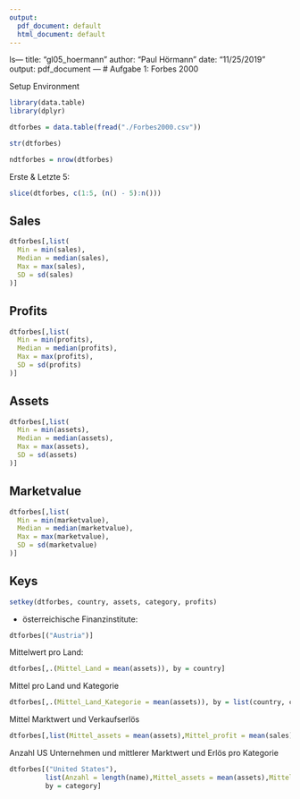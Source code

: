 ```yaml
---
output:
  pdf_document: default
  html_document: default
---
```

ls---
title: "gl05_hoermann"
author: "Paul Hörmann"
date: "11/25/2019"
output: pdf_document
---
# Aufgabe 1: Forbes 2000

Setup Environment
```r
library(data.table)
library(dplyr)
```

```r
dtforbes = data.table(fread("./Forbes2000.csv"))
```
```r
str(dtforbes)
```
```r
ndtforbes = nrow(dtforbes)
```
Erste & Letzte 5:
```r
slice(dtforbes, c(1:5, (n() - 5):n()))
```

## Sales
```r
dtforbes[,list(
  Min = min(sales),
  Median = median(sales),
  Max = max(sales),
  SD = sd(sales)
)]
```


## Profits
```r
dtforbes[,list(
  Min = min(profits),
  Median = median(profits),
  Max = max(profits),
  SD = sd(profits)
)]
```

## Assets
```r
dtforbes[,list(
  Min = min(assets),
  Median = median(assets),
  Max = max(assets),
  SD = sd(assets)
)]
```

## Marketvalue
```r
dtforbes[,list(
  Min = min(marketvalue),
  Median = median(marketvalue),
  Max = max(marketvalue),
  SD = sd(marketvalue)
)]
```

## Keys
```r
setkey(dtforbes, country, assets, category, profits)
```
 * österreichische Finanzinstitute:
```r
dtforbes[("Austria")]
```
Mittelwert pro Land:
```r
dtforbes[,.(Mittel_Land = mean(assets)), by = country]
```
Mittel pro Land und Kategorie
```r
dtforbes[,.(Mittel_Land_Kategorie = mean(assets)), by = list(country, category)]
```
Mittel Marktwert und Verkaufserlös
```r
dtforbes[,list(Mittel_assets = mean(assets),Mittel_profit = mean(sales))]
```
Anzahl US Unternehmen und mittlerer Marktwert und Erlös pro Kategorie
```r
dtforbes[("United States"),
         list(Anzahl = length(name),Mittel_assets = mean(assets),Mittel_profit = mean(sales)),
         by = category]
```
